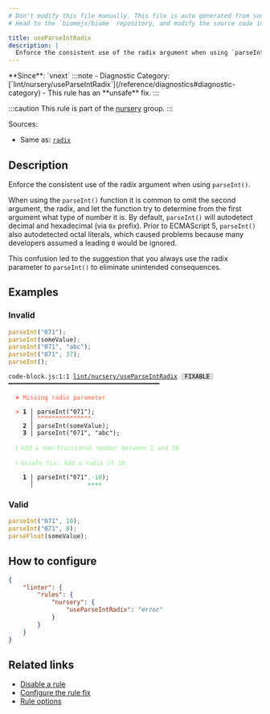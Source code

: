 ```yaml
---
# Don't modify this file manually. This file is auto generated from source, and you will lose your changes next time the website is built.
# Head to the `biomejs/biome` repository, and modify the source code in there.

title: useParseIntRadix
description: |
  Enforce the consistent use of the radix argument when using `parseInt()`.
---
```


<Tabs>
<TabItem label="JavaScript (and super languages)" icon="seti:javascript">
**Since**: `vnext`
:::note
- Diagnostic Category: [`lint/nursery/useParseIntRadix`](/reference/diagnostics#diagnostic-category)
- This rule has an **unsafe** fix.
:::

:::caution
This rule is part of the [nursery](/linter/rules/#nursery) group.
:::

Sources: 
- Same as: <a href="https://eslint.org/docs/latest/rules/radix" target="_blank"><code>radix</code></a>

## Description
Enforce the consistent use of the radix argument when using `parseInt()`.

When using the `parseInt()` function it is common to omit the second argument, the radix, and let the function try to determine from the first argument what type of number it is. By default, `parseInt()` will autodetect decimal and hexadecimal (via `0x` prefix). Prior to ECMAScript 5, `parseInt()` also autodetected octal literals, which caused problems because many developers assumed a leading `0` would be ignored.

This confusion led to the suggestion that you always use the radix parameter to `parseInt()` to eliminate unintended consequences.

## Examples

### Invalid

```js
parseInt("071");
parseInt(someValue);
parseInt("071", "abc");
parseInt("071", 37);
parseInt();
```

<pre class="language-text"><code class="language-text">code-block.js:1:1 <a href="https://biomejs.dev/linter/rules/use-parse-int-radix">lint/nursery/useParseIntRadix</a> <span style="color: #000; background-color: #ddd;"> FIXABLE </span> ━━━━━━━━━━━━━━━━━━━━━━━━━━━━━━━━━━━━━━━━━━<br /><br />  <strong><span style="color: Tomato;">✖</span></strong> <span style="color: Tomato;">Missing radix parameter</span><br />  <br />  <strong><span style="color: Tomato;">&gt;</span></strong> <strong>1 │ </strong>parseInt(&quot;071&quot;);<br />   <strong>   │ </strong><strong><span style="color: Tomato;">^</span></strong><strong><span style="color: Tomato;">^</span></strong><strong><span style="color: Tomato;">^</span></strong><strong><span style="color: Tomato;">^</span></strong><strong><span style="color: Tomato;">^</span></strong><strong><span style="color: Tomato;">^</span></strong><strong><span style="color: Tomato;">^</span></strong><strong><span style="color: Tomato;">^</span></strong><strong><span style="color: Tomato;">^</span></strong><strong><span style="color: Tomato;">^</span></strong><strong><span style="color: Tomato;">^</span></strong><strong><span style="color: Tomato;">^</span></strong><strong><span style="color: Tomato;">^</span></strong><strong><span style="color: Tomato;">^</span></strong><strong><span style="color: Tomato;">^</span></strong><br />    <strong>2 │ </strong>parseInt(someValue);<br />    <strong>3 │ </strong>parseInt(&quot;071&quot;, &quot;abc&quot;);<br />  <br />  <strong><span style="color: lightgreen;">ℹ</span></strong> <span style="color: lightgreen;">Add a non-fractional number between 2 and 36</span><br />  <br />  <strong><span style="color: lightgreen;">ℹ</span></strong> <span style="color: lightgreen;">Unsafe fix</span><span style="color: lightgreen;">: </span><span style="color: lightgreen;">Add a radix of 10</span><br />  <br />  <strong>  1 │ </strong>parseInt(&quot;071&quot;<span style="color: MediumSeaGreen;">,</span><span style="opacity: 0.8;"><span style="color: MediumSeaGreen;">·</span></span><span style="color: MediumSeaGreen;">1</span><span style="color: MediumSeaGreen;">0</span>);<br />  <strong>    │ </strong>              <span style="color: MediumSeaGreen;">+</span><span style="color: MediumSeaGreen;">+</span><span style="color: MediumSeaGreen;">+</span><span style="color: MediumSeaGreen;">+</span>  <br /></code></pre>

### Valid

```js
parseInt("071", 10);
parseInt("071", 8);
parseFloat(someValue);
```

## How to configure
```json title="biome.json"
{
	"linter": {
		"rules": {
			"nursery": {
				"useParseIntRadix": "error"
			}
		}
	}
}

```
## Related links

- [Disable a rule](/linter/#disable-a-lint-rule)
- [Configure the rule fix](/linter#configure-the-rule-fix)
- [Rule options](/linter/#rule-options)

</TabItem>
</Tabs>

